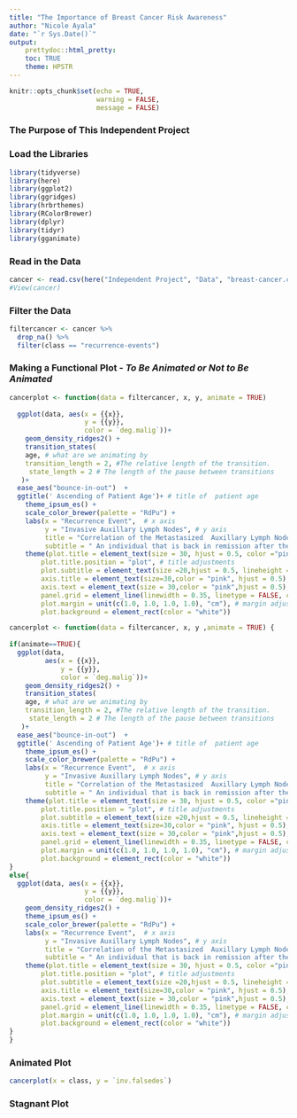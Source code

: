 ```yaml
---
title: "The Importance of Breast Cancer Risk Awareness"
author: "Nicole Ayala"
date: "`r Sys.Date()`"
output: 
    prettydoc::html_pretty:
    toc: TRUE
    theme: HPSTR
---
```


```r
knitr::opts_chunk$set(echo = TRUE,
                      warning = FALSE,
                      message = FALSE)
```

### The Purpose of This Independent Project







### Load the Libraries
```r
library(tidyverse)
library(here)
library(ggplot2)
library(ggridges)
library(hrbrthemes)
library(RColorBrewer)
library(dplyr)
library(tidyr)
library(gganimate)
```


### Read in the Data
```r
cancer <- read.csv(here("Independent Project", "Data", "breast-cancer.csv")) # the breast cancer data set
#View(cancer)
```

### Filter the Data
```r
filtercancer <- cancer %>%
  drop_na() %>%
  filter(class == "recurrence-events")

```

### Making a Functional Plot - *To Be Animated or Not to Be Animated*
```r
cancerplot <- function(data = filtercancer, x, y, animate = TRUE)
  
  ggplot(data, aes(x = {{x}},
                   y = {{y}},
                   color = `deg.malig`))+
    geom_density_ridges2() +
    transition_states( 
    age, # what are we animating by
    transition_length = 2, #The relative length of the transition.
     state_length = 2 # The length of the pause between transitions
   )+
  ease_aes("bounce-in-out")  +
  ggtitle(' Ascending of Patient Age')+ # title of  patient age 
    theme_ipsum_es() +
    scale_color_brewer(palette = "RdPu") +
    labs(x = "Recurrence Event",  # x axis
         y = "Invasive Auxillary Lymph Nodes", # y axis
         title = "Correlation of the Metastasized  Auxillary Lymph Nodes with an Individual's Reccurrence", # title
         subtitle = " An individual that is back in remission after the cancer recurred is most likely to have a metastasizing cancer with abornmally inflamed auxillary lymphnode.") + # subtitle
    theme(plot.title = element_text(size = 30, hjust = 0.5, color ="pink"),
        plot.title.position = "plot", # title adjustments
        plot.subtitle = element_text(size =20,hjust = 0.5, lineheight = 1.1, color = "pink"),
        axis.title = element_text(size=30,color = "pink", hjust = 0.5), # title adjustments
        axis.text = element_text(size = 30,color = "pink",hjust = 0.5), # text adjustments
        panel.grid = element_line(linewidth = 0.35, linetype = FALSE, color = "white"), # background gridlines
        plot.margin = unit(c(1.0, 1.0, 1.0, 1.0), "cm"), # margin adjustments
        plot.background = element_rect(color = "white"))
```

```r
cancerplot <- function(data = filtercancer, x, y ,animate = TRUE) {
  
if(animate==TRUE){
  ggplot(data, 
         aes(x = {{x}},
             y = {{y}},
             color = `deg.malig`))+
    geom_density_ridges2() +
    transition_states( 
    age, # what are we animating by
    transition_length = 2, #The relative length of the transition.
     state_length = 2 # The length of the pause between transitions
   )+
  ease_aes("bounce-in-out")  +
  ggtitle(' Ascending of Patient Age')+ # title of  patient age 
    theme_ipsum_es() +
    scale_color_brewer(palette = "RdPu") +
    labs(x = "Recurrence Event",  # x axis
         y = "Invasive Auxillary Lymph Nodes", # y axis
         title = "Correlation of the Metastasized  Auxillary Lymph Nodes with an Individual's Reccurrence", # title
         subtitle = " An individual that is back in remission after the cancer recurred is most likely to have a metastasizing cancer with abornmally inflamed auxillary lymphnode.") + # subtitle
    theme(plot.title = element_text(size = 30, hjust = 0.5, color ="pink"),
        plot.title.position = "plot", # title adjustments
        plot.subtitle = element_text(size =20,hjust = 0.5, lineheight = 1.1, color = "pink"),
        axis.title = element_text(size=30,color = "pink", hjust = 0.5), # title adjustments
        axis.text = element_text(size = 30,color = "pink",hjust = 0.5), # text adjustments
        panel.grid = element_line(linewidth = 0.35, linetype = FALSE, color = "white"), # background gridlines
        plot.margin = unit(c(1.0, 1.0, 1.0, 1.0), "cm"), # margin adjustments
        plot.background = element_rect(color = "white"))
}
else{
  ggplot(data, aes(x = {{x}},
                   y = {{y}},
                   color = `deg.malig`))+
    geom_density_ridges2() +
    theme_ipsum_es() +
    scale_color_brewer(palette = "RdPu") +
    labs(x = "Recurrence Event",  # x axis
         y = "Invasive Auxillary Lymph Nodes", # y axis
         title = "Correlation of the Metastasized  Auxillary Lymph Nodes with an Individual's Reccurrence", # title
         subtitle = " An individual that is back in remission after the cancer recurred is most likely to have a metastasizing cancer with abornmally inflamed auxillary lymphnode.") + # subtitle
    theme(plot.title = element_text(size = 30, hjust = 0.5, color ="pink"),
        plot.title.position = "plot", # title adjustments
        plot.subtitle = element_text(size =20,hjust = 0.5, lineheight = 1.1, color = "pink"),
        axis.title = element_text(size=30,color = "pink", hjust = 0.5), # title adjustments
        axis.text = element_text(size = 30,color = "pink",hjust = 0.5), # text adjustments
        panel.grid = element_line(linewidth = 0.35, linetype = FALSE, color = "white"), # background gridlines
        plot.margin = unit(c(1.0, 1.0, 1.0, 1.0), "cm"), # margin adjustments
        plot.background = element_rect(color = "white"))
}
}
```
### Animated Plot
```r
cancerplot(x = class, y = `inv.falsedes`)


```
### Stagnant Plot




